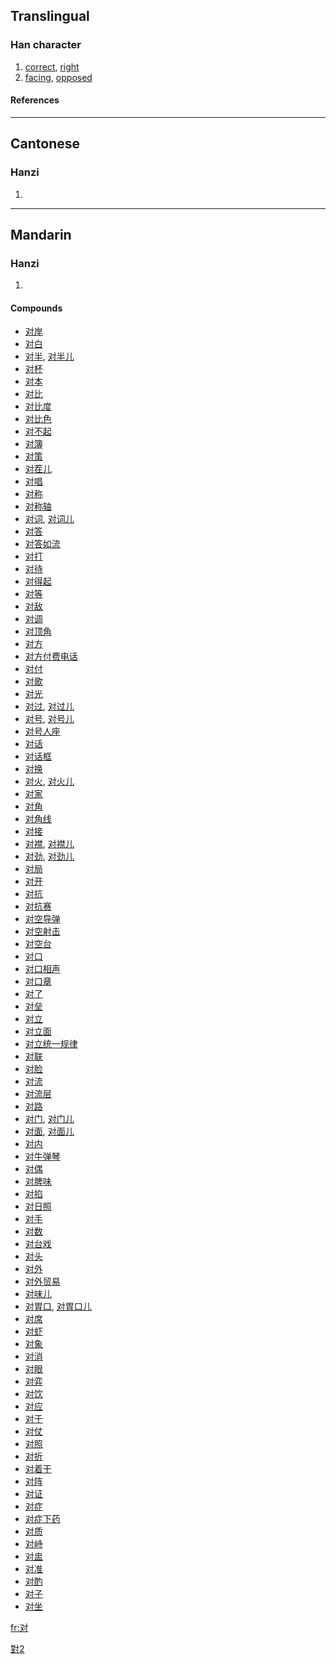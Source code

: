 {{see|對}}

==Translingual==
{{Han stroke|[[Image:对-order.gif]]}}
===Han character===
{{Han char|rn=41|rad=寸|as=02|sn=5|four=|canj=水木戈 (EDI)}}
# [[correct]], [[right]]
# [[facing]], [[opposed]]
====References====
{{Han ref|kx=0293.321|dkj=07413|dj=0581.060|hdz=10503.100|uh=5BF9|ud=23545}}
----

==Cantonese==
===Hanzi===
{{yue-hanzi|jyut=|y=deui3}}
# {{defn|Cantonese}}
----
==Mandarin==
===Hanzi===
{{cmn-hanzi|tra=對|pin=[[duì]] ([[dui4]])|wg=tui<sup>4</sup>}}
# {{defn|Mandarin}}

====Compounds====
*[[对岸]]
*[[对白]]
*[[对半]], [[对半儿]]
*[[对杯]]
*[[对本]]
*[[对比]]
*[[对比度]]
*[[对比色]]
*[[对不起]]
*[[对簿]]
*[[对策]]
*[[对茬儿]]
*[[对唱]]
*[[对称]]
*[[对称轴]]
*[[对词]], [[对词儿]]
*[[对答]]
*[[对答如流]]
*[[对打]]
*[[对待]]
*[[对得起]]
*[[对等]]
*[[对敌]]
*[[对调]]
*[[对顶角]]
*[[对方]]
*[[对方付费电话]]
*[[对付]]
*[[对歌]]
*[[对光]]
*[[对过]], [[对过儿]]
*[[对号]], [[对号儿]]
*[[对号人座]]
*[[对话]]
*[[对话框]]
*[[对换]]
*[[对火]], [[对火儿]]
*[[对家]]
*[[对角]]
*[[对角线]]
*[[对接]]
*[[对襟]], [[对襟儿]]
*[[对劲]], [[对劲儿]]
*[[对局]]
*[[对开]]
*[[对抗]]
*[[对抗赛]]
*[[对空导弹]]
*[[对空射击]]
*[[对空台]]
*[[对口]]
*[[对口相声]]
*[[对口章]]
*[[对了]]
*[[对垒]]
*[[对立]]
*[[对立面]]
*[[对立统一规律]]
*[[对联]]
*[[对脸]]
*[[对流]]
*[[对流层]]
*[[对路]]
*[[对门]], [[对门儿]]
*[[对面]], [[对面儿]]
*[[对内]]
*[[对牛弹琴]]
*[[对偶]]
*[[对脾味]]
*[[对掐]]
*[[对日照]]
*[[对手]]
*[[对数]]
*[[对台戏]]
*[[对头]]
*[[对外]]
*[[对外贸易]]
*[[对味儿]]
*[[对胃口]], [[对胃口儿]]
*[[对席]]
*[[对虾]]
*[[对象]]
*[[对消]]
*[[对眼]]
*[[对弈]]
*[[对饮]]
*[[对应]]
*[[对于]]
*[[对仗]]
*[[对照]]
*[[对折]]
*[[对着干]]
*[[对阵]]
*[[对证]]
*[[对症]]
*[[对症下药]]
*[[对质]]
*[[对峙]]
*[[对盅]]
*[[对准]]
*[[对酌]]
*[[对子]]
*[[对坐]]

[[fr:对]]

[[Category:CJKV characters simplified differently in Japan and China|對2]]